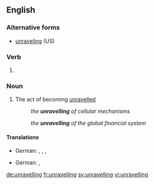 ==English==

===Alternative forms===
* [[unraveling]] (US)

===Verb===
{{head|en|present participle}}

# {{context|British|lang=en}} {{present participle of|unravel|lang=en}}

===Noun===
{{en-noun}}

# The act of becoming [[unravelled]]
#: {{sense|unfolding}}''the '''unravelling''' of cellular mechanisms''
#: {{sense|collapsing}}''the '''unravelling''' of the global financial system''

====Translations====
{{trans-top|the act of becoming unravelled (''unfolding'')}}
* German: {{t+|de|Enthüllung|f}}, {{t+|de|Offenlegung|f}}, {{t+|de|Entschlüsselung|f}}, {{t|de|Enträtselung|f}}
{{trans-mid}}
{{trans-bottom}}
{{trans-top|the act of becoming unravelled (''collapsing'')}}
* German: {{t+|de|Zusammenbruch|m}}, {{t+|de|Kollaps|m}}
{{trans-mid}}
{{trans-bottom}}

[[de:unravelling]]
[[fr:unravelling]]
[[sv:unravelling]]
[[vi:unravelling]]